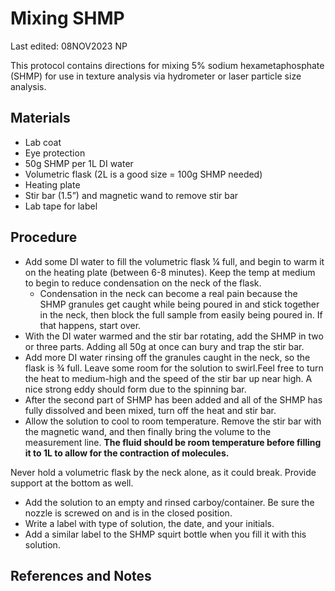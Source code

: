 # Mixing SHMP

::: callout-note
Last edited: 08NOV2023 NP

This protocol contains directions for mixing 5% sodium hexametaphosphate (SHMP) for use in texture analysis via hydrometer or laser particle size analysis.
:::

## Materials

-   Lab coat
-   Eye protection
-   50g SHMP per 1L DI water
-   Volumetric flask (2L is a good size = 100g SHMP needed)
-   Heating plate
-   Stir bar (1.5") and magnetic wand to remove stir bar
-   Lab tape for label

## Procedure

-   Add some DI water to fill the volumetric flask ¼ full, and begin to warm it on the heating plate (between 6-8 minutes). Keep the temp at medium to begin to reduce condensation on the neck of the flask.
    -   Condensation in the neck can become a real pain because the SHMP granules get caught while being poured in and stick together in the neck, then block the full sample from easily being poured in. If that happens, start over.
-   With the DI water warmed and the stir bar rotating, add the SHMP in two or three parts. Adding all 50g at once can bury and trap the stir bar.
-   Add more DI water rinsing off the granules caught in the neck, so the flask is ¾ full. Leave some room for the solution to swirl.Feel free to turn the heat to medium-high and the speed of the stir bar up near high. A nice strong eddy should form due to the spinning bar.
-   After the second part of SHMP has been added and all of the SHMP has fully dissolved and been mixed, turn off the heat and stir bar.
-   Allow the solution to cool to room temperature. Remove the stir bar with the magnetic wand, and then finally bring the volume to the measurement line. **The fluid should be room temperature before filling it to 1L to allow for the contraction of molecules.**

::: callout-warning
Never hold a volumetric flask by the neck alone, as it could break. Provide support at the bottom as well.
:::

-   Add the solution to an empty and rinsed carboy/container. Be sure the nozzle is screwed on and is in the closed position.
-   Write a label with type of solution, the date, and your initials.
-   Add a similar label to the SHMP squirt bottle when you fill it with this solution.

## References and Notes
